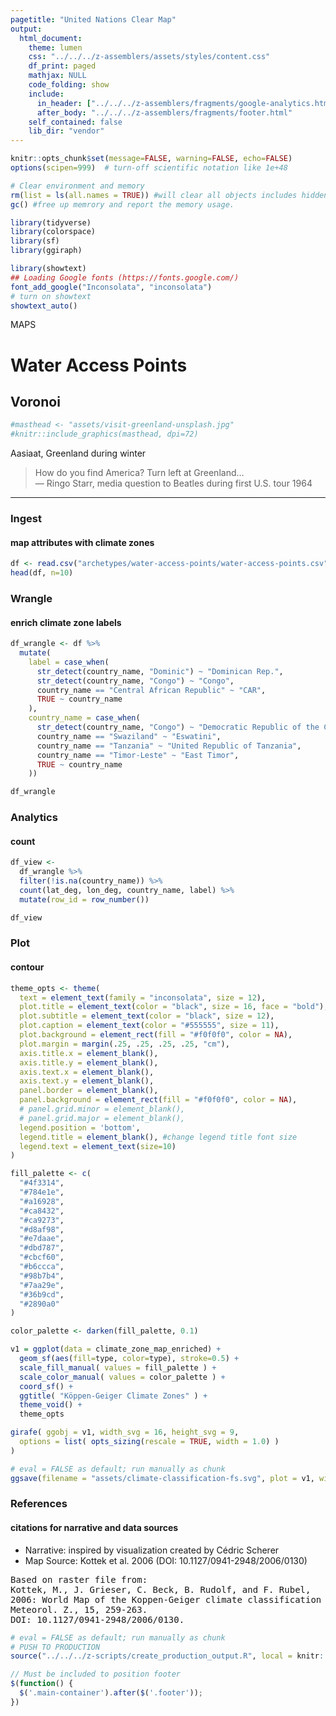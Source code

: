 ```yaml
---
pagetitle: "United Nations Clear Map"
output: 
  html_document:
    theme: lumen
    css: "../../../z-assemblers/assets/styles/content.css"
    df_print: paged
    mathjax: NULL
    code_folding: show
    include:
      in_header: ["../../../z-assemblers/fragments/google-analytics.html", "../../../z-assemblers/fragments/header.html"]
      after_body: "../../../z-assemblers/fragments/footer.html"
    self_contained: false
    lib_dir: "vendor"
---
```


```r

knitr::opts_chunk$set(message=FALSE, warning=FALSE, echo=FALSE)
options(scipen=999)  # turn-off scientific notation like 1e+48

# Clear environment and memory
rm(list = ls(all.names = TRUE)) #will clear all objects includes hidden objects.
gc() #free up memrory and report the memory usage.

library(tidyverse)
library(colorspace)
library(sf)
library(ggiraph)

library(showtext)
## Loading Google fonts (https://fonts.google.com/)
font_add_google("Inconsolata", "inconsolata")
# turn on showtext
showtext_auto()

```

<div class="activity">
MAPS  
</div>

# Water Access Points
## Voronoi

```r

#masthead <- "assets/visit-greenland-unsplash.jpg"
#knitr::include_graphics(masthead, dpi=72)

```

<div class="figure-text">Aasiaat, Greenland during winter</div>

> How do you find America? Turn left at Greenland...\
--- Ringo Starr, media question to Beatles during first U.S. tour 1964\

***

### Ingest
#### map attributes with climate zones


```r

df <- read.csv("archetypes/water-access-points/water-access-points.csv", header = TRUE, stringsAsFactors = FALSE)
head(df, n=10)

```


### Wrangle
#### enrich climate zone labels


```r

df_wrangle <- df %>%
  mutate(
    label = case_when(
      str_detect(country_name, "Dominic") ~ "Dominican Rep.", 
      str_detect(country_name, "Congo") ~ "Congo",
      country_name == "Central African Republic" ~ "CAR",
      TRUE ~ country_name
    ),
    country_name = case_when(
      str_detect(country_name, "Congo") ~ "Democratic Republic of the Congo",
      country_name == "Swaziland" ~ "Eswatini",
      country_name == "Tanzania" ~ "United Republic of Tanzania",
      country_name == "Timor-Leste" ~ "East Timor",
      TRUE ~ country_name
    ))

df_wrangle

```


### Analytics
#### count


```r

df_view <-
  df_wrangle %>% 
  filter(!is.na(country_name)) %>% 
  count(lat_deg, lon_deg, country_name, label) %>% 
  mutate(row_id = row_number())

df_view

```


### Plot
#### contour


```r

theme_opts <- theme(
  text = element_text(family = "inconsolata", size = 12), 
  plot.title = element_text(color = "black", size = 16, face = "bold"),
  plot.subtitle = element_text(color = "black", size = 12),
  plot.caption = element_text(color = "#555555", size = 11),
  plot.background = element_rect(fill = "#f0f0f0", color = NA),
  plot.margin = margin(.25, .25, .25, .25, "cm"),
  axis.title.x = element_blank(),
  axis.title.y = element_blank(),
  axis.text.x = element_blank(),
  axis.text.y = element_blank(),
  panel.border = element_blank(),
  panel.background = element_rect(fill = "#f0f0f0", color = NA),
  # panel.grid.minor = element_blank(),
  # panel.grid.major = element_blank(),
  legend.position = 'bottom',
  legend.title = element_blank(), #change legend title font size
  legend.text = element_text(size=10)
)

fill_palette <- c(
  "#4f3314",
  "#784e1e",
  "#a16928",
  "#ca8432",
  "#ca9273",
  "#d8af98",
  "#e7daae",
  "#dbd787",
  "#cbcf60",
  "#b6ccca",
  "#98b7b4",
  "#7aa29e",
  "#36b9cd",
  "#2890a0"
)

color_palette <- darken(fill_palette, 0.1)

v1 = ggplot(data = climate_zone_map_enriched) + 
  geom_sf(aes(fill=type, color=type), stroke=0.5) +
  scale_fill_manual( values = fill_palette ) +
  scale_color_manual( values = color_palette ) +
  coord_sf() +
  ggtitle( "Köppen-Geiger Climate Zones" ) +
  theme_void() +
  theme_opts

girafe( ggobj = v1, width_svg = 16, height_svg = 9,
  options = list( opts_sizing(rescale = TRUE, width = 1.0) )
)

```




```r

# eval = FALSE as default; run manually as chunk
ggsave(filename = "assets/climate-classification-fs.svg", plot = v1, width=16, height=7.5)

```


### References
#### citations for narrative and data sources

* Narrative: inspired by visualization created by Cédric Scherer
* Map Source: Kottek et al. 2006 (DOI: 10.1127/0941-2948/2006/0130)

<pre>
Based on raster file from:
Kottek, M., J. Grieser, C. Beck, B. Rudolf, and F. Rubel, 
2006: World Map of the Koppen-Geiger climate classification updated. 
Meteorol. Z., 15, 259-263. 
DOI: 10.1127/0941-2948/2006/0130.
</pre>

```r

# eval = FALSE as default; run manually as chunk
# PUSH TO PRODUCTION
source("../../../z-scripts/create_production_output.R", local = knitr::knit_global())

```


```js

// Must be included to position footer
$(function() {
  $('.main-container').after($('.footer'));
})

```


